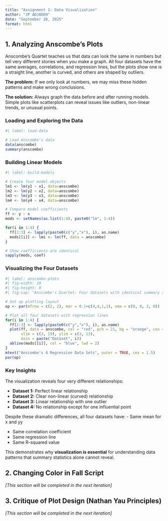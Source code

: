```yaml
---
title: "Assignment 1: Data Visualization"
author: "JP ADJADEH"
date: "September 26, 2025"
format: html
---
```


## 1. Analyzing Anscombe's Plots

Anscombe's Quartet teaches us that data can look the same in numbers but tell very different stories when you make a graph. All four datasets have the same averages, correlations, and regression lines, but the plots show one is a straight line, another is curved, and others are shaped by outliers. 

**The problem:** If we only look at numbers, we may miss these hidden patterns and make wrong conclusions. 

**The solution:** Always graph the data before and after running models. Simple plots like scatterplots can reveal issues like outliers, non-linear trends, or unusual points.

### Loading and Exploring the Data

```r
#| label: load-data

# Load Anscombe's data
data(anscombe)
summary(anscombe)
```

### Building Linear Models

```r
#| label: build-models

# Create four model objects
lm1 <- lm(y1 ~ x1, data=anscombe)
lm2 <- lm(y2 ~ x2, data=anscombe)
lm3 <- lm(y3 ~ x3, data=anscombe)
lm4 <- lm(y4 ~ x4, data=anscombe)

# Compare model coefficients
ff <- y ~ x
mods <- setNames(as.list(1:4), paste0("lm", 1:4))

for(i in 1:4) {
  ff[2:3] <- lapply(paste0(c("y","x"), i), as.name)
  mods[[i]] <- lmi <- lm(ff, data = anscombe)
}

# Show coefficients are identical
sapply(mods, coef)
```

### Visualizing the Four Datasets

```r
#| label: anscombe-plots
#| fig-width: 10
#| fig-height: 8
#| fig-cap: "Anscombe's Quartet: Four datasets with identical summary statistics but very different patterns"

# Set up plotting layout
op <- par(mfrow = c(2, 2), mar = 0.1+c(4,4,1,1), oma = c(0, 0, 2, 0))

# Plot all four datasets with regression lines
for(i in 1:4) {
  ff[2:3] <- lapply(paste0(c("y","x"), i), as.name)
  plot(ff, data = anscombe, col = "red", pch = 21, bg = "orange", cex = 1.2,
       xlim = c(3, 19), ylim = c(3, 13),
       main = paste("Dataset", i))
  abline(mods[[i]], col = "blue", lwd = 2)
}
mtext("Anscombe's 4 Regression Data Sets", outer = TRUE, cex = 1.5)
par(op)
```

### Key Insights

The visualization reveals four very different relationships:

- **Dataset 1:** Perfect linear relationship
- **Dataset 2:** Clear non-linear (curved) relationship  
- **Dataset 3:** Linear relationship with one outlier
- **Dataset 4:** No relationship except for one influential point

Despite these dramatic differences, all four datasets have:
- Same mean for x and yy

- Same correlation coefficient
- Same regression line
- Same R-squared value

This demonstrates why **visualization is essential** for understanding data patterns that summary statistics alone cannot reveal.

## 2. Changing Color in Fall Script

*[This section will be completed in the next iteration]*

## 3. Critique of Plot Design (Nathan Yau Principles)

*[This section will be completed in the next iteration]*
